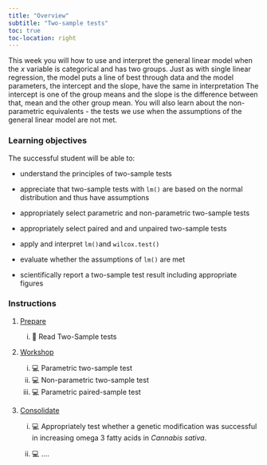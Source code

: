 ```yaml
---
title: "Overview"
subtitle: "Two-sample tests"
toc: true
toc-location: right
---
```


This week you will how to use and interpret the general linear model when the *x* variable is categorical and has two groups. Just as with single linear regression, the model puts a line of best through data and the model parameters, the intercept and the slope, have the same in interpretation The intercept is one of the group means and the slope is the difference between that, mean and the other group mean. You will also learn about the non-parametric equivalents - the tests we use when the assumptions of the general linear model are not met. 


### Learning objectives

The successful student will be able to:

-   understand the principles of two-sample tests

-   appreciate that two-sample tests with `lm()` are based on the normal distribution
and thus have assumptions

-   appropriately select parametric and non-parametric two-sample tests

-   appropriately select paired and and unpaired two-sample tests

-   apply and interpret `lm()`and `wilcox.test()`

-   evaluate whether the assumptions of `lm()` are met

-   scientifically report a two-sample test result including appropriate figures

### Instructions

1.  [Prepare](study_before_workshop.qmd)

    i.  📖 Read Two-Sample tests


2.  [Workshop](workshop.qmd)
    
    i.   💻 Parametric two-sample test
    ii.  💻 Non-parametric two-sample test
    iii. 💻 Parametric paired-sample test

3.  [Consolidate](study_after_workshop.qmd)

    i.  💻 Appropriately test whether a genetic modification was successful in increasing omega 3 fatty acids in *Cannabis sativa*. 

    ii. 💻 .... 
